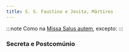 ```yaml
---
title: S. S. Faustino e Jovita, Mártires
---
```



:::note
Como na [Missa Salus autem](/missal/comum/8muitosmartires3), excepto:
:::

### Secreta e Postcomúnio

<LinkCard
  href="/missal/comum/6muitosmartires1#secreta"
  title="Muitos Mártires - Missa Intret in"
/>
